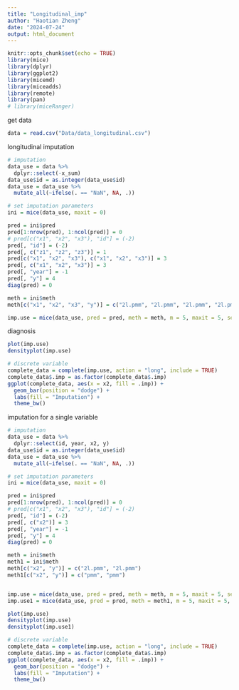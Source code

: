 ```yaml
---
title: "Longitudinal_imp"
author: "Haotian Zheng"
date: "2024-07-24"
output: html_document
---
```


```r
knitr::opts_chunk$set(echo = TRUE)
library(mice)
library(dplyr)
library(ggplot2)
library(micemd)
library(miceadds)
library(remote)
library(pan)
# library(miceRanger)
```



get data
```r
data = read.csv("Data/data_longitudinal.csv")
```



longitudinal imputation
```r
# imputation
data_use = data %>%
  dplyr::select(-x_sum)
data_use$id = as.integer(data_use$id)
data_use = data_use %>%
  mutate_all(~ifelse(. == "NaN", NA, .))

# set imputation parameters
ini = mice(data_use, maxit = 0)

pred = ini$pred
pred[1:nrow(pred), 1:ncol(pred)] = 0
# pred[c("x1", "x2", "x3"), "id"] = (-2)
pred[, "id"] = (-2)
pred[, c("z1", "z2", "z3")] = 1
pred[c("x1", "x2", "x3"), c("x1", "x2", "x3")] = 3
pred[, c("x1", "x2", "x3")] = 3
pred[, "year"] = -1
pred[, "y"] = 4
diag(pred) = 0

meth = ini$meth
meth[c("x1", "x2", "x3", "y")] = c("2l.pmm", "2l.pmm", "2l.pmm", "2l.pmm")

imp.use = mice(data_use, pred = pred, meth = meth, m = 5, maxit = 5, seed = 1018, printFlag = F)
```



diagnosis
```r
plot(imp.use)
densityplot(imp.use)
```



```r
# discrete variable
complete_data = complete(imp.use, action = "long", include = TRUE)
complete_data$.imp = as.factor(complete_data$.imp)
ggplot(complete_data, aes(x = x2, fill = .imp)) +
  geom_bar(position = "dodge") +
  labs(fill = "Imputation") +
  theme_bw()
```



imputation for a single variable
```r
# imputation
data_use = data %>%
  dplyr::select(id, year, x2, y)
data_use$id = as.integer(data_use$id)
data_use = data_use %>%
  mutate_all(~ifelse(. == "NaN", NA, .))

# set imputation parameters
ini = mice(data_use, maxit = 0)

pred = ini$pred
pred[1:nrow(pred), 1:ncol(pred)] = 0
# pred[c("x1", "x2", "x3"), "id"] = (-2)
pred[, "id"] = (-2)
pred[, c("x2")] = 3
pred[, "year"] = -1
pred[, "y"] = 4
diag(pred) = 0

meth = ini$meth
meth1 = ini$meth
meth[c("x2", "y")] = c("2l.pmm", "2l.pmm")
meth1[c("x2", "y")] = c("pmm", "pmm")


imp.use = mice(data_use, pred = pred, meth = meth, m = 5, maxit = 5, seed = 1018, printFlag = F)
imp.use1 = mice(data_use, pred = pred, meth = meth1, m = 5, maxit = 5, seed = 1018, printFlag = F)
```



```r
plot(imp.use)
densityplot(imp.use)
densityplot(imp.use1)
```



```r
# discrete variable
complete_data = complete(imp.use, action = "long", include = TRUE)
complete_data$.imp = as.factor(complete_data$.imp)
ggplot(complete_data, aes(x = x2, fill = .imp)) +
  geom_bar(position = "dodge") +
  labs(fill = "Imputation") +
  theme_bw()
```



